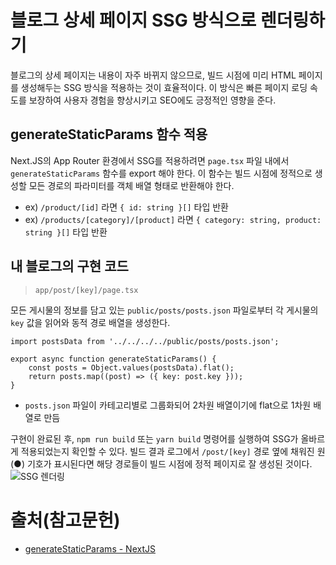 
# 블로그 상세 페이지 SSG 방식으로 렌더링하기
블로그의 상세 페이지는 내용이 자주 바뀌지 않으므로, 빌드 시점에 미리 HTML 페이지를 생성해두는 SSG 방식을 적용하는 것이 효율적이다. 이 방식은 빠른 페이지 로딩 속도를 보장하여 사용자 경험을 향상시키고 SEO에도 긍정적인 영향을 준다.
## generateStaticParams 함수 적용
Next.JS의 App Router 환경에서 SSG를 적용하려면 `page.tsx` 파일 내에서 `generateStaticParams` 함수를 export 해야 한다. 이 함수는 빌드 시점에 정적으로 생성할 모든 경로의 파라미터를 객체 배열 형태로 반환해야 한다.
- ex) `/product/[id]` 라면 `{ id: string }[]` 타입 반환
- ex) `/products/[category]/[product]` 라면 `{ category: string, product: string }[]` 타입 반환

## 내 블로그의 구현 코드
> `app/post/[key]/page.tsx`

모든 게시물의 정보를 담고 있는 `public/posts/posts.json` 파일로부터 각 게시물의 `key` 값을 읽어와 동적 경로 배열을 생성한다. 
```tsx
import postsData from '../../../../public/posts/posts.json';

export async function generateStaticParams() {
	const posts = Object.values(postsData).flat();
	return posts.map((post) => ({ key: post.key }));
}
```
- `posts.json` 파일이 카테고리별로 그룹화되어 2차원 배열이기에 flat으로 1차원 배열로 만듬

구현이 완료된 후, `npm run build` 또는 `yarn build` 명령어를 실행하여 SSG가 올바르게 적용되었는지 확인할 수 있다.
빌드 결과 로그에서 `/post/[key]` 경로 옆에 채워진 원(●) 기호가 표시된다면 해당 경로들이 빌드 시점에 정적 페이지로 잘 생성된 것이다.
<Image src={ssg} alt="SSG 렌더링" />

# 출처(참고문헌)
- [generateStaticParams - NextJS](https://nextjs.org/docs/app/api-reference/functions/generate-static-params)